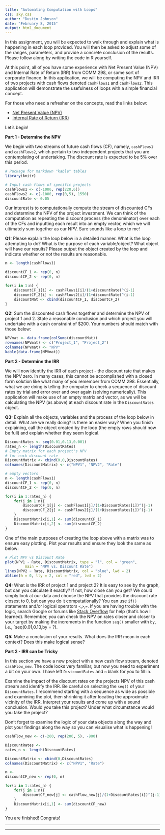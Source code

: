 ```yaml
---
title: "Automating Computation with Loops"
css: sky.css
author: "Dustin Johnson"
date: "February 8, 2015"
output: html_document
---
```


In this assignment, you will be expected to walk through and explain what is happening in each loop provided. You will then be asked to adjust some of the ranges, parameters, and provide a concrete conclusion of the results. Please follow along by writing the code in R yourself.

At this point, all of you have some experience with Net Present Value (NPV) and Internal Rate of Return (IRR) from COMM 298, or some sort of corporate finance. In this application, we will be computing the NPV and IRR of two projects with cash flows denoted `cashFlows1` and `cashFlows2`. This application will demonstrate the usefulness of loops with a simple financial concept.

For those who need a refresher on the concepts, read the links below:

* [Net Present Value (NPV)](http://www.investopedia.com/terms/n/npv.asp)
* [Internal Rate of Return (IRR)](http://www.investopedia.com/terms/i/irr.asp)

Let's begin!

**Part 1 - Determine the NPV**

We begin with two streams of future cash flows (CF), namely, `cashFlows1` and `cashFlows2`, which pertain to two independent projects that you are contemplating of undertaking. The discount rate is expected to be 5% over this period. 

```r
# Package for markdown "kable" tables
library(knitr)
```

```r
# Input cash flows of specific projects
cashFlows1 <- c(-1000, rep(220,6))
cashFlows2 <- c(-1000, rep(0,5), 1550)
discountRate <- 0.05
```

Our interest is to computationally compute the stream of discounted CFs and determine the NPV of the project investment. We can think of the computation as repeating the discount process (the denominator) over each of the CFs and inputting each result into an empty vector, which we will ultimately sum together as our NPV. Sure sounds like a loop to me! 

**Q1:** Please explain the loop below in a detailed manner. What is the loop attempting to do? What is the purpose of each variable/object? What object will have our results? Please output the object created by the loop and indicate whether or not the results are reasonable.

```r
n <- length(cashFlows1)

discountCF_1 <- rep(0, n)
discountCF_2 <- rep(0, n)

for(i in 1:n) {
	discountCF_1[i] <- cashFlows1[i]/(1+discountRate)^(i-1)
	discountCF_2[i] <- cashFlows2[i]/(1+discountRate)^(i-1)
	discountMat <- cbind(discountCF_1, discountCF_2)
}
```

**Q2:** Sum the discounted cash flows together and determine the NPV of project 1 and 2. State a reasonable conclusion and which project you will undertake with a cash constraint of $200. Your numbers should match with those below:

```r
NPVmat <- data.frame(colSums(discountMat))
rownames(NPVmat) <- c("Project_1", "Project_2")
colnames(NPVmat) <- "NPV"
kable(data.frame(NPVmat))
```

**Part 2 - Determine the IRR**

We will now identify the IRR of each project - the discount rate that makes the NPV zero. In many cases, this cannot be accomplished with a closed form solution like what many of you remember from COMM 298. Essentially, what we are doing is telling the computer to check a sequence of discount rates by trial and error over and over again (solving numerically). This application will make use of an empty matrix and vector, as we will be calculating the NPV (as above) at each discount rate in the `DiscountRates` object. 

**Q3:** Explain all the objects, variables and the process of the loop below in detail. What are we really doing? Is there an easier way? When you finish explaining, call the object created by the loop (the empty rows should now be full) and explain whether they seem logical.

```r
DiscountRates <- seq(0.01,0.13,0.001)
rates_n <- length(DiscountRates)
# Empty matrix for each project's NPV 
# for each discount rate
DiscountMatrix <- cbind(0,0,DiscountRates)
colnames(DiscountMatrix) <- c("NPV1", "NPV2", "Rate")

# empty vectors
n <- length(cashFlows1)
discountCF_1 <- rep(0, n)
discountCF_2 <- rep(0, n)

for(i in 1:rates_n) {
	for(j in 1:n){
		discountCF_1[j] <- cashFlows1[j]/(1+DiscountRates[i])^(j-1)
		discountCF_2[j] <- cashFlows2[j]/(1+DiscountRates[i])^(j-1)
	}
	DiscountMatrix[i,1] <- sum(discountCF_1)
	DiscountMatrix[i,2] <- sum(discountCF_2)
}
```

One of the main purposes of creating the loop above with a matrix was to ensure easy plotting. Plot your results and ensure they look the same as below:
```r
# Plot NPV vs Discount Rate
plot(NPV1 ~ Rate, DiscountMatrix, type = "l", col = "green",
		 main = "NPV vs. Discount Rate")
lines(NPV2 ~ Rate, DiscountMatrix, col = "blue", lwd = 2)
abline(h = 0, lty = 2, col = "red", lwd = 2)
```

**Q4:** What is the IRR of project 1 and project 2? It is easy to see by the graph, but can you calculate it exactly? If not, how close can you get? We could simply look at our data and choose the NPV that provides the discount rate closest to 0, but can you do it computationally? You can use `if()` statements and/or logical operators `<`,`>`,`=`. If you are having trouble with the logic, search Google or forums like [Stack Overflow](http://stackoverflow.com/) for help (that's how I learned). Remember, you can check the NPV on rates closer and closer to your target by making the increments in the function `seq()` smaller with `by`, i.e., `seq(0.01,0.13,by = ?).

**Q5:** Make a conclusion of your results. What does the IRR mean in each context? Does this make logical sense?


**Part 2 - IRR can be Tricky**

In this section we have a new project with a new cash flow stream, denoted `cashFlow_new`. The code looks very familiar, but now you need to experiment a bit on your own. I have left `DistcountRates` and `n` blank for you to fill in.

Examine the impact of the discount rates on the projects NPV of this cash stream and identify the IRR. Be careful on selecting the `seq()` of your `DiscountRates`. I recommend starting with a sequence as wide as possible and examining the plot, then shrinking it after locating the approximate vicinity of the IRR. Interpret your results and come up with a sound conclusion. Would you take this project? Under what circumstance would you take the project?

Don't forget to examine the logic of your data objects along the way and plot your findings along the way so you can visualise what is happening!

```r
cashFlow_new <- c(-200, rep(200, 5), -900)

DiscountRates <- 
rates_n <- length(DiscountRates)

DiscountMatrix <- cbind(0,DiscountRates)
colnames(DiscountMatrix) <- c("NPV1", "Rate")

n <- 
discountCF_new <- rep(0, n)

for(i in 1:rates_n) {
	for(j in 1:n){
		discountCF_new[j] <- cashFlow_new[j]/(1+DiscountRates[i])^(j-1)
	}
	DiscountMatrix[i,1] <- sum(discountCF_new)
}
```

You are finished! Congrats!

***
***